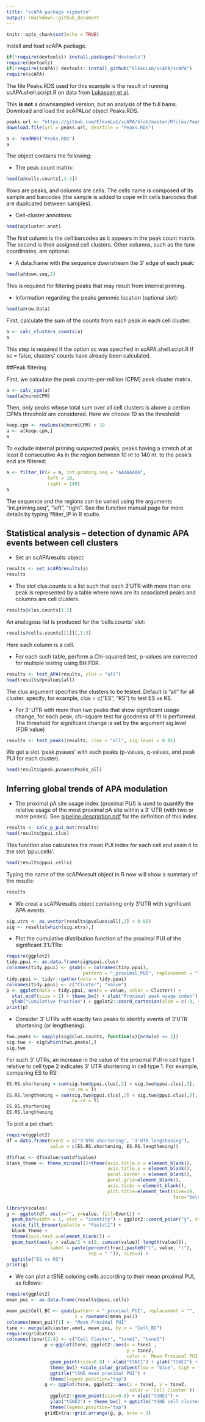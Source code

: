 ```yaml
---
title: "scAPA package vignette"
output: rmarkdown::github_document
---
```


```r
knitr::opts_chunk$set(echo = TRUE)
```

Install and load scAPA package.

```r
if(!require(devtools)) install.packages("devtools")
require(devtools)
if(!require(scAPA)) devtools::install_github("ElkonLab/scAPA/scAPA") 
require(scAPA)
```

The file Peaks.RDS used for this example is the result of running scAPA.shell.script.R on data from [Lukassen et al](https://www.ncbi.nlm.nih.gov/pmc/articles/PMC6132189/).

This **is not** a downsampled version, but an analysis of the full bams.
Download and load the scAPAList object Peaks.RDS.
```r
peaks.url <- "https://github.com/ElkonLab/scAPA/blob/master/Rfiles/Peaks.RDS"
download.file(url = peaks.url, destfile = "Peaks.RDS")
```

```r
a <- readRDS("Peaks.RDS")
a
```
The object contains the following: 

* The peak count matrix:
```r
head(a@cells.counts[,1:3])
```
Rows are peaks, and columns are cells. The cells name is composed of its sample and barcodes (the sample is added to cope with cells barcodes that are duplicated between samples).

* Cell-cluster annotions:
```r
head(a@cluster.anot)
```
The first column is the cell barcodes as it appears in the peak count matrix. The second is their assigned cell clusters. Other columns, such as the tsne coordinates, are optional.

* A data.frame with the sequence downstream the 3' edge of each peak:
```r
head(a@down.seq,2)
```
This is required for filtering peaks that may result from internal priming.

* Information regarding the peaks genomic location (optional slot): 
```r
head(a@row.Data)
```

First, calculate the sum of the counts from each peak in each cell cluster.

```r
a <- calc_clusters_counts(a)
a
```
This step is required if the option sc was specified in scAPA.shell.scipt.R If sc = false, clusters' counts have already been calculated.

##Peak filtering

First, we calculate the peak counts-per-million (CPM) peak cluster matrix.

```r
a <- calc_cpm(a)
head(a@norm$CPM)
```
Then, only peaks whose total sum over all cell clusters is above a certion CPMs threshold are considered. Here we choose 10 as the threshold:  

```r
keep.cpm <- rowSums(a@norm$CPM) > 10
a <- a[keep.cpm,]
a
```


To exclude internal priming suspected peaks, peaks having a stretch of at least 8 consecutive As in the region between 10 nt to 140 nt. to the peak's end are filtered:

```r
a <- filter_IP(x = a, int.priming.seq = "AAAAAAAA",
               left = 10,
               right = 140)
a
```

The sequence and the regions can be varied using the arguments "int.priming.seq", "left", "right". See the function manual page for more details by typing ?filter_IP in R studio.


## Statistical analysis – detection of dynamic APA events between cell clusters

* Set an scAPAresults object:

```r
results <- set_scAPAresults(a)
results
```

* The slot clus.counts is a list such that each 3’UTR with more than one peak is represented by a table where rows are its associated peaks and columns are cell clusters. 

```r
results@clus.counts[1:2]
```

An analogous list is produced for the 'cells.counts' slot:
```r
results@cells.counts[[1]][,1:3]
```
Here each column is a cell.

* For each such table, perform a Chi-squared test, p-values are corrected for multiple testing using BH FDR.

```r
results <- test_APA(results, clus = "all")
head(results@pvalues$all)
```

The clus argument specifies the clusters to be tested. Default is "all" for all cluster. specify, for example, clus = c("ES", "RS") to test ES vs RS.

* For 3' UTR with more than two peaks that show significant usage change, for each peak, chi-square test for goodness of fit is performed. The threshold for significant change is set by the argument sig.level (FDR value)

```r
results <- test_peaks(results, clus = "all", sig.level = 0.05)
```

We get a slot 'peak.pvaues' with such peaks (p-values, q-values, and peak PUI for each cluster).

```r
head(results@peak.pvaues$Peaks_all)
```

## Inferring global trends of APA modulation

* The proximal pA site usage index (proximal PUI) is used to quantify the relative usage of the most proximal pA site within a 3' UTR (with two or more peaks). See [pipeline.description.pdf](pipeline.description.pdf) for the definition of this index.

```r
results <- calc_p_pui_mat(results)
head(results@ppui.clus)
```

This function also calculates the mean PUI index for each cell and assin it to the slot 'ppui.cells'.

```r
head(results@ppui.cells)
```

Typing the name of the scAPAresult object in R now will show a summary of the results:
```r
results
```

* We creat a scAPAresults object containing only 3'UTR with significant APA events. 
```r
sig.utrs <- as.vector(results@pvalues$all[,2] < 0.05)
sig <- results[which(sig.utrs),]
```

* Plot the cumulative distribution function of the proximal PUI of the significant 3'UTRs:
```r
require(ggplot2)
tidy.ppui <- as.data.frame(sig@ppui.clus)
colnames(tidy.ppui) <- gsub(x = colnames(tidy.ppui), 
                            pattern = "_proximal_PUI", replacement = "")
tidy.ppui <- tidyr::gather(data = tidy.ppui)
colnames(tidy.ppui) <- c("Cluster", "value")
p <- ggplot(data = tidy.ppui, aes(x = value, color = Cluster)) + 
  stat_ecdf(size = 1) + theme_bw() + xlab("Proximal peak usage index") +
  ylab("Cumulative fraction") + ggplot2::coord_cartesian(xlim = c(-3, 4.1))
print(p)
```

* Consider 3' UTRs with exactly two peaks to identify events of 3'UTR shortening
(or lengthening). 

```r
two.peaks <- sapply(sig@clus.counts, function(x){nrow(x) == 2})
sig.two <- sig[which(two.peaks),]
sig.two
```
For such 3' UTRs, an increase in the value of the proximal PUI in cell type 1 relative to cell type 2 indicates 3' UTR shortening in cell type 1. For example, comparing ES to RS:
```r
ES.RS.shortening = sum(sig.two@ppui.clus[,2] > sig.two@ppui.clus[,3], 
                       na.rm = T)
ES.RS.lengthening = sum(sig.two@ppui.clus[,2] < sig.two@ppui.clus[,3],
                        na.rm = T)
ES.RS.shortening 
ES.RS.lengthening
```
To plot a pei chart:
```r
require(ggplot2)
df = data.frame(Event = c("3'UTR shortening", "3'UTR lengthening"), 
                value = c(ES.RS.shortening, ES.RS.lengthening))

df$frac <- df$value/sum(df$value)
blank_theme <- theme_minimal()+theme(axis.title.x = element_blank(), 
                                     axis.title.y = element_blank(),
                                     panel.border = element_blank(), 
                                     panel.grid=element_blank(),
                                     axis.ticks = element_blank(),
                                     plot.title=element_text(size=14,
                                                             face="bold"))

library(scales)
g <- ggplot(df, aes(x="", y=value, fill=Event)) + 
  geom_bar(width = 1, stat = "identity") + ggplot2::coord_polar("y", start=0) + 
  scale_fill_brewer(palette = "Pastel1") + 
  blank_theme + 
  theme(axis.text.x=element_blank()) + 
  geom_text(aes(y = value/2 + c(0, cumsum(value)[-length(value)]),
                label = paste(percent(frac),paste0("(", value, ")"),
                              sep = " ")), size=5) +
  ggtitle("ES vs RS")
print(g)
```

* We can plot a tSNE coloring cells according to their mean proximal PUI, as follows:

```r
require(ggplot2)
mean_pui <- as.data.frame(results@ppui.cells)

mean_pui$Cell_BC <- gsub(pattern = "_proximal_PUI", replacement = "", 
                         x = rownames(mean_pui))
colnames(mean_pui)[1] <- "Mean Proximal PUI"
tsne <- merge(a@cluster.anot, mean_pui, by.x = "Cell_BC")
require(gridExtra)
colnames(tsne)[2:4] <- c("Cell Cluster", "tsne1", "tsne2")
              p <-ggplot(tsne, ggplot2::aes(x = tsne1 , 
                                            y = tsne2, 
                                            color = `Mean Proximal PUI`)) +
                geom_point(size=0.8) + xlab("tSNE1") + ylab("tSNE2") + 
                theme_bw() +scale_color_gradient(low = "blue", high = "red") +
                ggtitle("tSNE mean proximal PUI") + 
                theme(legend.position="top")
              g <- ggplot(tsne, ggplot2::aes(x = tsne1, y = tsne2,
                                             color = `Cell Cluster`)) +
                ggplot2::geom_point(size=0.8) + xlab("tSNE1") + 
                ylab("tSNE2") + theme_bw() + ggtitle("tSNE cell clusters") + 
                theme(legend.position="top")
              gridExtra::grid.arrange(g, p, nrow = 1)

```

